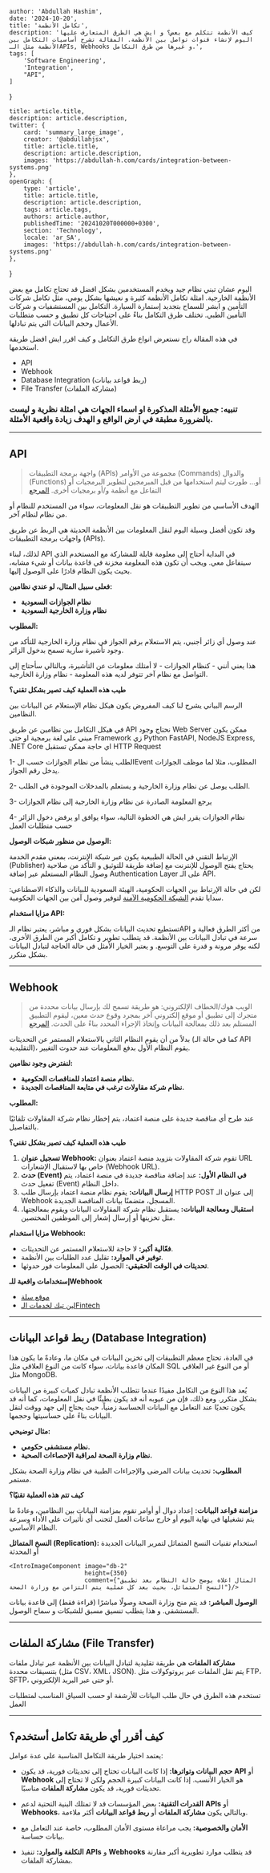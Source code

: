 
    author: 'Abdullah Hashim',
    date: '2024-10-20',
    title: 'تكامل الأنظمة',
    description: 'كيف الأنظمة تتكلم مع بعض؟ و ايش هي الطرق المتعارف عليها اليوم لإنشاء قنوات تواصل بين الأنظمة. المقالة تشرح أساسيات التكامل بين الأنظمة مثل الـAPIs, Webhooks و غيرها من طرق التكامل.',
    tags: [
        'Software Engineering',
        'Integration',
        "API",
    ]
}

    title: article.title,
    description: article.description,
    twitter: {
        card: 'summary_large_image',
        creator: '@abdullahjsx',
        title: article.title,
        description: article.description,
        images: 'https://abdullah-h.com/cards/integration-between-systems.png'
    },
    openGraph: {
        type: 'article',
        title: article.title,
        description: article.description,
        tags: article.tags,
        authors: article.author,
        publishedTime: '20241020T000000+0300',
        section: 'Technology',
        locale: 'ar_SA',
        images: 'https://abdullah-h.com/cards/integration-between-systems.png'
    },
}



<div className={"flex flex-row gap-4 justify-center"}>
    <IntroImageComponent image="intro" height={300}/>
</div>

اليوم عشان تبني نظام جيد ويخدم المستخدمين بشكل افضل قد تحتاج تكامل مع بعض الأنظمة الخارجية.
امثلة تكامل الأنظمة كثيرة و نعيشها بشكل يومي، مثل تكامل شركات التأمين و ابشر للسماح بتجديد إستمارة السيارة. التكامل بين المستشفيات و شركات التأمين الطبي.
تختلف طرق التكامل بناءً على احتياجات كل تطبيق و حسب متطلبات الأعمال وحجم البيانات التي يتم تبادلها.

في هذه المقالة راح نستعرض انواع طرق التكامل و كيف اقرر ايش افضل طريقة استخدمها.

- API
- Webhook
- Database Integration (ربط قواعد بيانات)
- File Transfer (مشاركة الملفات)

### تنبيه: جميع الأمثلة المذكورة او اسماء الجهات هي امثلة نظرية و ليست بالضرورة مطبقة في ارض الواقع و الهدف زيادة واقعية الأمثلة.


---

## API
> واجهة برمجة التطبيقات (APIs)
> مجموعة من الأوامر (Commands) والدوال (Functions) أو... طورت ليتم استخدامها من قبل المبرمجين لتطوير البرمجيات أو التفاعل مع أنظمة و/أو برمجيات أخرى.
[المرجع](https://dga.gov.sa/ar/Guideline-Application-Programming-Interfaces)

الهدف الأساسي من تطوير التطبيقات هو نقل المعلومات، سواء من المستخدم للنظام أو من نظام لنظام آخر.

وقد تكون أفضل وسيلة اليوم لنقل المعلومات بين الأنظمة الحديثة هي الربط عن طريق واجهات برمجة التطبيقات (APIs).

لذلك، لبناء API في البداية أحتاج إلى معلومة قابلة للمشاركة مع المستخدم الذي سيتفاعل معي. ويجب أن تكون هذه المعلومة مخزنة في قاعدة بيانات أو شيء مشابه، بحيث يكون النظام قادرًا على الوصول إليها.

**فعلى سبيل المثال، لو عندي نظامين:**
- **نظام الجوازات السعودية**
- **نظام وزارة الخارجية السعودية**

**المطلوب:**

عند وصول أي زائر أجنبي، يتم الاستعلام برقم الجواز في نظام وزارة الخارجية للتأكد من وجود تأشيرة سارية تسمح بدخول الزائر.

هذا يعني أنني - كنظام الجوازات - لا أمتلك معلومات عن التأشيرة، وبالتالي سأحتاج إلى التواصل مع نظام آخر تتوفر لديه هذه المعلومة - نظام وزارة الخارجية.

**طيب هذه العملية كيف تصير بشكل تقني؟**

<div className={"flex flex-row gap-4 justify-center"}>
    <IntroImageComponent image="api"/>
</div>

الرسم البياني يشرح لنا كيف المفروض يكون هيكل نظام الإستعلام عن البيانات بين النظامين.

في هيكل التكامل بين نظامين عن طريق API نحتاج وجود Web Server
ممكن يكون مبني على لغة برمجية او حتى Framework زي Python FastAPI, NodeJS Express, .NET Core اي حاجة ممكن تستقبل HTTP Request

1- الطلب ينشأ من نظام الجوازات حسب الEvent المطلوب، مثلا لما موظف الجوازات يدخل رقم الجواز.

2- الطلب يوصل عن نظام وزارة الخارجية و يستعلم بالمدخلات الموجودة في الطلب.

3- يرجع المعلومة الصادرة عن نظام وزارة الخارجية إلى نظام الجوازات

4- نظام الجوازات يقرر ايش هي الخطوة التالية، سواء يوافق او يرفض دخول الزائر حسب متطلبات العمل


**الوصول من منظور شبكات الوصول:**

الإرتباط التقني في الحالة الطبيعية يكون عبر شبكة الإنترنت، بمعنى مقدم الخدمة (Publisher) يحتاج يفتح الوصول للإنترنت مع إضافة طريقة للتوثيق و التأكد من صلاحية وصول النظام المستعلم عبر إضافة Authentication Layer على الـ API.

لكن في حالة الإرتباط بين الجهات الحكومية، الهيئة السعودية للبيانات والذكاء الاصطناعي: سدايا
تقدم [الشبكة الحكومية الآمنة](https://sdaia.gov.sa/ar/Services/Pages/GSN-GSB.aspx) لتوفير وصول آمن بين الجهات الحكومية.


**مزايا استخدام API:**

تستطيع تحديث البيانات بشكل فوري و مباشر، يعتبر نظام الـAPI من أكثر الطرق فعالية و سرعة في تبادل البيانات بين الأنظمة.
قد يتطلب تطوير و تكامل أكبر من الطرق الأخرى، لكنه يوفر مرونة و قدرة على التوسع. و يعتبر الخيار الأمثل في حالة الحاجة لتبادل البيانات بشكل متكرر.


---
## Webhook
> الويب هوك/الخطاف الإلكتروني: هو طريقة تسمح لك بإرسال بيانات محددة من متجرك إلى تطبيق أو موقع إلكتروني آخر بمجرد وقوع حدث معين، ليقوم التطبيق المستلم بعد ذلك بمعالجة البيانات وإتخاذ الإجراء المحدد بناءً على الحدث.
[المرجع](https://help.salla.sa/article/157307738)


بدلاً من أن يقوم النظام الثاني بالاستعلام المستمر عن التحديثات (كما في حالة الـ API التقليدية)، يقوم النظام الأول بدفع المعلومات عند حدوث التغيير.

**لنفترض وجود نظامين:**
- **نظام منصة اعتماد للمناقصات الحكومية.**
- **نظام شركة مقاولات ترغب في متابعة المناقصات الجديدة.**

**المطلوب:**

عند طرح أي مناقصة جديدة على منصة اعتماد، يتم إخطار نظام شركة المقاولات تلقائيًا بالتفاصيل.

**طيب هذه العملية كيف تصير بشكل تقني؟**

<div className={"flex flex-row gap-4 justify-center"}>
    <IntroImageComponent image="webhook"/>
</div>

1. **تسجيل عنوان Webhook:**
تقوم شركة المقاولات بتزويد منصة اعتماد بعنوان URL خاص بها لاستقبال الإشعارات (Webhook URL).
2. **حدث (Event) في النظام الأول:**
عند إضافة مناقصة جديدة في منصة اعتماد، يتم تفعيل حدث (Event) داخل النظام.
3. **إرسال البيانات:**
يقوم نظام منصة اعتماد بإرسال طلب HTTP POST إلى عنوان الـ Webhook المسجل، متضمنًا بيانات المناقصة الجديدة.
4. **استقبال ومعالجة البيانات:**
يستقبل نظام شركة المقاولات البيانات ويقوم بمعالجتها، مثل تخزينها أو إرسال إشعار إلى الموظفين المختصين.

**مزايا استخدام Webhook:**

- **فعّالية أكبر:** لا حاجة للاستعلام المستمر عن التحديثات.
- **توفير في الموارد:** تقليل عدد الطلبات بين الأنظمة.
- **تحديثات في الوقت الحقيقي:** الحصول على المعلومات فور حدوثها.


**إستخدامات واقعية للـWebhook**
- [موقع سلة](https://help.salla.sa/article/157307738)
- [لين تيك لخدمات الـFintech](https://docs.leantech.me/docs/webhooks)

---

## ربط قواعد البيانات (Database Integration)
في العادة، تحتاج معظم التطبيقات إلى تخزين البيانات في مكان ما، وعادةً ما يكون هذا المكان قاعدة بيانات، سواء كانت من النوع العلاقي مثل SQL أو من النوع غير العلاقي مثل MongoDB.

يُعد هذا النوع من التكامل مفيدًا عندما تتطلب الأنظمة تبادل كميات كبيرة من البيانات بشكل متكرر. ومع ذلك، فإن من عيوبه أنه قد يكون بطيئًا في نقل المعلومات، كما أنه قد يكون تحديًا عند التعامل مع البيانات الحساسة زمنياً، حيث يحتاج إلى جهد ووقت لنقل البيانات بناءً على حساسيتها وحجمها.

**مثال توضيحي:**
- **نظام مستشفى حكومي.**
- **نظام وزارة الصحة لمراقبة الإحصاءات الصحية.**

**المطلوب:**
تحديث بيانات المرضى والإجراءات الطبية في نظام وزارة الصحة بشكل مستمر.

**كيف تتم هذه العملية تقنيًا؟**

**مزامنة قواعد البيانات:**
إعداد دوال أو أوامر تقوم بمزامنة البيانات بين النظامين، وعادةً ما يتم تشغيلها في نهاية اليوم أو خارج ساعات العمل لتجنب أي تأثيرات على الأداء وسرعة النظام الأساسي.

**النسخ المتماثل (Replication):**
استخدام تقنيات النسخ المتماثل لتمرير البيانات الجديدة أو المحدثة
<div className={"flex flex-row gap-4 justify-center"}>
    <IntroImageComponent image="db-1"
                         height={350}
                         comment={"المثال اعلاه يوضح الحالة الطبيعية للتطبيق، بحيث يتم تخزين البيانات في قاعدة بيانات المستشفى فقط"}/>

    <IntroImageComponent image="db-2"
                         height={350}
                         comment={"المثال اعلاه يوضح حالة النظام بعد تطبيق النسخ المتماثل، بحيث بعد كل عملية يتم التزامن مع وزارة الصحة"}/>
</div>


**الوصول المباشر:**
قد يتم منح وزارة الصحة وصولًا مباشرًا (قراءة فقط) إلى قاعدة بيانات المستشفى. و هذا يتطلب تنسيق مسبق للشبكات و سماح الوصول.


---

## مشاركة الملفات (File Transfer)
**مشاركة الملفات** هي طريقة تقليدية لتبادل البيانات بين الأنظمة عبر تبادل ملفات بتنسيقات محددة (مثل CSV، XML، JSON). يتم نقل الملفات عبر بروتوكولات مثل FTP، SFTP، أو حتى عبر البريد الإلكتروني.

تستخدم هذه الطرق في حال طلب البيانات للأرشفة او حسب السياق المناسب لمتطلبات العمل


---

## كيف أقرر أي طريقة تكامل أستخدم؟

يعتمد اختيار طريقة التكامل المناسبة على عدة عوامل:

- **حجم البيانات وتواترها:**
إذا كانت البيانات تحتاج إلى تحديثات فورية، قد يكون **API** أو **Webhook** هو الخيار الأنسب.
إذا كانت البيانات كبيرة الحجم ولكن لا تحتاج إلى تحديثات فورية، قد يكون **مشاركة الملفات** مناسبًا.

- **القدرات التقنية:**
بعض المؤسسات قد لا تمتلك البنية التحتية لدعم **APIs** أو **Webhooks**، وبالتالي يكون **مشاركة الملفات** أو **ربط قواعد البيانات** أكثر ملاءمة.

- **الأمان والخصوصية:**
يجب مراعاة مستوى الأمان المطلوب، خاصة عند التعامل مع بيانات حساسة.

- **التكلفة والموارد:**
تنفيذ **APIs** و **Webhooks** قد يتطلب موارد تطويرية أكبر مقارنة بمشاركة الملفات.
